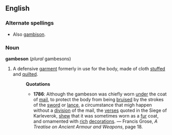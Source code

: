 ==English==
===Alternate spellings===
* Also [[gambison]].
===Noun===
'''gambeson''' (''plural'' gambesons)
#A defensive [[garment]] formerly in use for the body, made of cloth [[stuff]]ed and [[quilt]]ed.
#:'''Quotations'''
#:*'''1786''':  Although the gambeson was chiefly worn [[under]] the coat of [[mail]], to protect the body from being [[bruise]]d by the strokes of the [[sword]] or [[lance]], a circumstance that migh happen without a [[division]] of the mail, the [[verses]] quoted in the Siege of Karleverok, [[shew]] that it was sometimes worn as a [[fur]] coat, and ornamented with [[rich]] [[decoration]]s. &mdash; Francis Grose, ''A Treatise on Ancient Armour and Weapons'', page 18.